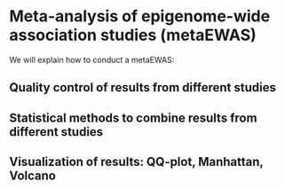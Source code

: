 # Meta-analysis of epigenome-wide association studies (metaEWAS)
We will explain how to conduct a metaEWAS:

## Quality control of results from different studies
## Statistical methods to combine results from different studies
## Visualization of results: QQ-plot, Manhattan, Volcano